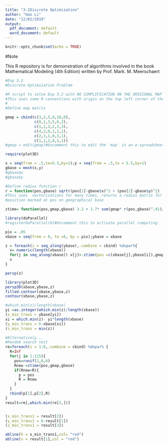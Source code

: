 ---
title: "3-2Discrete Optimization"
author: "Hao Li"
date: "12/01/2019"
output:
  pdf_document: default
  word_document: default
---

```{r setup, include=FALSE}
knitr::opts_chunk$set(echo = TRUE)
```

#Note

This R repository is for demonstration of algorithms involved in the book
Mathematical Modeling (4th Edition) written by Prof. Mark. M. Meerschaert

```{r}
#Exp 3.2
#Discrete Optimization Problem

#R script to solve Exp 3.2 with NO SIMPLIFICATION ON THE ORIGIONAL MAP
#This uses some R conventions with origin on the top left corner of the matrix
#
#Define map matrix

gmap = cbind(c(3,2,5,8,10,0),
             c(0,1,3,5,6,2),
             c(1,1,3,2,3,3),
             c(4,2,0,1,1,1),
             c(2,3,1,0,3,1),
             c(1,2,2,0,1,1))
#gmap = edit(gmap)#Uncomment this to edit the 'map' in an e-spreadsheet

require(plot3D)

x = seq(from = .5,to=5.5,by=1);y = seq(from = .5,to = 5.5,by=1)
gbase = mesh(x,y)
#gbase$x
#gbase$y

#Define radius function r
r = function(pos,gbase) sqrt((pos[1]-gbase$x)^2 + (pos[2]-gbase$y)^2)
#This uses  vectorizations for many times, returns a radius matrix for 
#position marked at pos on geographical base

ztime= function(pos,gmap,gbase) 3.2 + 1.7* sum(gmap* r(pos,gbase)^.91)/84

library(doParallel)
#registerDoParallel(8)#Uncomment this to activate parallel computing

pix = .05
xbase = seq(from = 0, to =6, by = pix);ybase = xbase

z = foreach(i = seq_along(ybase),.combine = cbind) %dopar%{
  v= numeric(length(xbase))
  for(j in seq_along(xbase)) v[j]<-ztime(pos =c(xbase[j],ybase[i]),gmap,gbase)
  v
}

persp(z)

library(plot3D)
persp3D(xbase,ybase,z)
filled.contour(xbase,ybase,z)
contour(xbase,ybase,z)

#which.min(z)/length(xbase)
yi =as.integer(which.min(z)/length(xbase))
(x_min_trans = ybase[yi])
xi = which.min(z)- yi*length(xbase)
(y_min_trans = 6-xbase[xi])
(z_min_trans = min(z))

#Alternatively...
#Random search test
re=foreach(i = 1:8,.combine = cbind) %dopar% {
  R=Inf
  for(j in 1:125){
    pos=runif(2,0,6)
    Rnew =ztime(pos,gmap,gbase)
    if(Rnew<R){
      p = pos
      R = Rnew
    }
  }
  rbind(p[1],p[2],R)
}
result=re[,which.min(re[3,])]


(x_min_trans1 = result[2])
(y_min_trans1 = 6-result[1])
(z_min_trans1 = result[3])

abline(h = x_min_trans1,col= "red")
abline(v = result[1],col = "red")

```